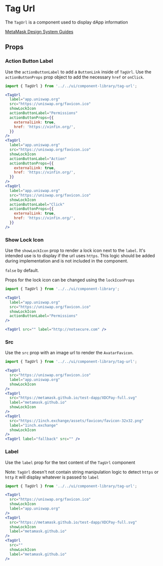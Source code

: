 

# Tag Url

The `TagUrl` is a component used to display dApp information

[MetaMask Design System Guides](https://www.notion.so/MetaMask-Design-System-Guides-Design-f86ecc914d6b4eb6873a122b83c12940)

<Canvas>
  <Story id="components-componentlibrary-tagurl--default-story" />
</Canvas>

## Props

<ArgsTable of={TagUrl} />

### Action Button Label

Use the `actionButtonLabel` to add a `ButtonLink` inside of `TagUrl`. Use the `actionButtonProps` prop object to add the necessary `href` or `onClick`.

<Canvas>
  <Story id="components-componentlibrary-tagurl--action-button-label" />
</Canvas>

```jsx
import { TagUrl } from '../../ui/component-library/tag-url';

<TagUrl
  label="app.uniswap.org"
  src="https://uniswap.org/favicon.ico"
  showLockIcon
  actionButtonLabel="Permissions"
  actionButtonProps={{
    externalLink: true,
    href: 'https://xinfin.org/',
  }}
/>
<TagUrl
  label="app.uniswap.org"
  src="https://uniswap.org/favicon.ico"
  showLockIcon
  actionButtonLabel="Action"
  actionButtonProps={{
    externalLink: true,
    href: 'https://xinfin.org/',
  }}
/>
<TagUrl
  label="app.uniswap.org"
  src="https://uniswap.org/favicon.ico"
  showLockIcon
  actionButtonLabel="Click"
  actionButtonProps={{
    externalLink: true,
    href: 'https://xinfin.org/',
  }}
/>
```

### Show Lock Icon

Use the `showLockIcon` prop to render a lock icon next to the `label`. It's intended use is to display if the url uses `https`. This logic should be added during implementation and is not included in the component.

`false` by default.

Props for the lock icon can be changed using the `lockIconProps`

<Canvas>
  <Story id="components-componentlibrary-tagurl--show-lock-icon" />
</Canvas>

```jsx
import { TagUrl } from '../../ui/component-library';

<TagUrl
  label="app.uniswap.org"
  src="https://uniswap.org/favicon.ico"
  showLockIcon
  actionButtonLabel="Permissions"
/>

<TagUrl src="" label="http://notsecure.com" />
```

### Src

Use the `src` prop with an image url to render the `AvatarFavicon`.

<Canvas>
  <Story id="components-componentlibrary-tagurl--src" />
</Canvas>

```jsx
import { TagUrl } from '../../ui/component-library/tag-url';

<TagUrl
  src="https://uniswap.org/favicon.ico"
  label="app.uniswap.org"
  showLockIcon
/>
<TagUrl
  src="https://metamask.github.io/test-dapp/XDCPay-full.svg"
  label="metamask.github.io"
  showLockIcon
/>
<TagUrl
  src="https://1inch.exchange/assets/favicon/favicon-32x32.png"
  label="1inch.exchange"
  showLockIcon
/>
<TagUrl label="fallback" src="" />
```

### Label

Use the `label` prop for the text content of the `TagUrl` component

Note: `TagUrl` doesn't not contain string manipulation logic to detect `https` or `http` it will display whatever is passed to `label`

<Canvas>
  <Story id="components-componentlibrary-tagurl--label" />
</Canvas>

```jsx
import { TagUrl } from '../../ui/component-library/tag-url';

<TagUrl
  src="https://uniswap.org/favicon.ico"
  showLockIcon
  label="app.uniswap.org"
/>
<TagUrl
  src="https://metamask.github.io/test-dapp/XDCPay-full.svg"
  showLockIcon
  label="metamask.github.io"
/>
<TagUrl
  src=""
  showLockIcon
  label="metamask.github.io"
/>
```
